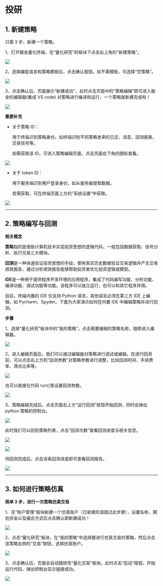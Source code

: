 # 投研

## 1. 新建策略

只需 3 步，新建一个策略。

1、打开掘金量化终端，在“量化研究”的板块下点击右上角的“新建策略”。

![](http://www.myquant.cn/uploads/202111/attach_16b39905f919a839.jpg)

2、选择编程语言和策略模板后，点击确认按钮。如不需模板，可选择“空策略”。

![](http://www.myquant.cn/uploads/202111/attach_16b39915bf54a052.jpg)

3、点击确认后，页面展示“新建成功”，此时点击页面中的“策略编辑”即可进入掘金的编辑器(集成 VS code) 对策略进行编译和运行，一个策略就新建完成啦！

![](http://www.myquant.cn/uploads/202111/attach_16b3991d07a34e1e.jpg)

**重要补充**

- 关于策略 ID：

  用于终端识别策略身份，如终端识别不同策略发来的日志、消息、回测报表，交易信号等。

  如需获取该 ID，可进入策略编辑页面，点击页面右下角的图标查看。

![](http://www.myquant.cn/uploads/202111/attach_16b3993293c4584a.jpg)

- 关于 token ID：

  用于服务端识别用户登录身份，如从服务器提取数据。

  若需获取，可在终端页面上方的”系统设置“中获取。

![](http://www.myquant.cn/uploads/202206/attach_16fd57fde079e7b5.png)

---

## 2. 策略编写与回测

**相关概念**

**策略**指的是借助计算机技术实现投资思想的逻辑代码，一般包括数据获取、信号分析、执行交易三大模块。

**回测**是一种快速验证投资思想的手段，使用真实历史数据验证交易逻辑并产生交易绩效报告，通过分析绩效报告能够帮助投资者优化投资逻辑或模型。

**IDE**是一种用于提供程序开发环境的应用程序，集成了代码编写功能、分析功能、编译功能、调试功能等功能。该程序可以独立运行，也可以和其它程序并用。

目前，终端内置的 IDE 仅支持 Python 语言，其他语言必须在第三方 IDE 上编辑，如 Pycharm、Spyder。下面为大家演示如何在内置 IDE 中编辑策略并进行回测。

**步骤**

1、选择“量化研究”板块中的“我的策略”，点击需要编辑的策略名称，随即进入编辑器。

![](http://www.myquant.cn/uploads/202111/attach_16b3993ed0d1ddbc.jpg)

2、进入编辑页面后，我们可以通过编辑器对策略进行调试或编辑。在进行回测前，可以点击右上方的“回测参数”对策略参数进行调整，比如回测时间、手续费率、滑点比率等，

![](http://www.myquant.cn/uploads/202111/attach_16b3994b1fbbe7ed.jpg)

也可以直接在代码 run()里设置回测参数。

![](http://www.myquant.cn/uploads/202111/attach_16b39974cf59b2eb.jpg)

3、策略编辑完成后，点击页面右上方“运行回测”按钮开始回测，同时会弹出 python 策略的控制台。

![](http://www.myquant.cn/uploads/202111/attach_16b399795029b932.jpg)

此时我们可以回到策略列表，点击“回测次数”查看回测进度与相关信息。

![](http://www.myquant.cn/uploads/202111/attach_16b3997ceaddb5fe.jpg)

![](http://www.myquant.cn/uploads/202111/attach_16b3998062214041.jpg)

待回测完成后，点击该条回测进度即可查看回测报告。

![](http://www.myquant.cn/uploads/202111/attach_16b3998997653428.jpg)

---

## 3. 如何进行策略仿真

**简单 3 步，进行一次策略仿真交易**

1、在“账户管理”板块新建一个仿真账户（已新建的请跳过此步骤），设置名称、期初资金以及撮合方式后点击确认即新建成功！

![](http://www.myquant.cn/uploads/202111/attach_16b399bddc22f916.jpg)

2、点击“量化研究”板块，在“我的策略”中选择要进行仿真交易的策略，然后点击该策略右侧的“交易”按钮，选择仿真账户。

![](http://www.myquant.cn/uploads/202111/attach_16b399c18a0b49ab.jpg)

3、点击确认后，页面会自动跳转至“量化交易”板块。此时点击“启动”按钮，开始运行代码，弹出控制台显示链接成功。

![](http://www.myquant.cn/uploads/202111/attach_16b399c4aae721dc.jpg)
